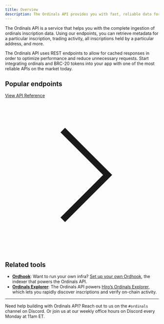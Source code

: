 ```yaml
---
title: Overview
description: The Ordinals API provides you with fast, reliable data for Bitcoin ordinals and BRC-20 tokens via an easy-to-use REST interface.
---
```


The Ordinals API is a service that helps you with the complete ingestion of ordinals inscription data. Using our endpoints, you can retrieve metadata for a particular inscription, trading activity, all inscriptions held by a particular address, and more.

The Ordinals API uses REST endpoints to allow for cached responses in order to optimize performance and reduce unnecessary requests. Start integrating ordinals and BRC-20 tokens into your app with one of the most reliable APIs on the market today.

## Popular endpoints

<Cards>
  <Card
    href="/ordinals/api/inscriptions/get-inscription-content"
    title="Fetch Ordinals content"
    description="Retrieve all metadata related to individual inscriptions."
  />
  <Card
    href="/ordinals/api/brc20/get-brc20-tokens"
    title="Integrate BRC-20 tokens"
    description="Retrieve all metadata related to BRC-20 tokens."
  />
  <Card
    href="/ordinals/api/inscriptions/get-inscriptions"
    title="Showcase user portfolios"
    description="Get all inscriptions held by particular addresses."
  />
  <Card
    href="/ordinals/api/satoshis/get-satoshi"
    title="Retrieve Ordinals data for a specific satoshi"
    description="Get all inscription data related to a particular satoshi."
  />
  <Card
    href="/ordinals/api/inscriptions/get-transfers-per-block"
    title="Graph marketplace activity"
    description="Pull all transfers from a specific block."
  />
</Cards>

<div className="flex justify-end">
  <a href="/ordinals/api/status" className="flex items-center gap-2 text-right text-sm">
    View API Reference
    <svg xmlns="http://www.w3.org/2000/svg" className="h-3 w-3" fill="none" viewBox="0 0 24 24" stroke="currentColor" strokeWidth="2">
      <path strokeLinecap="round" strokeLinejoin="round" d="M9 5l7 7-7 7" />
    </svg>
  </a>
</div>

## Related tools

- **[Ordhook](/ordinals/ordhook)**: Want to run your own infra? [Set up your own Ordhook](/ordinals/ordhook/guides/ordhook-as-a-service), the indexer that powers the Ordinals API.
- **[Ordinals Explorer](/ordinals/explorer)**: The Ordinals API powers [Hiro’s Ordinals Explorer](https://ordinals.hiro.so/), which lets you rapidly discover inscriptions and verify on-chain activity.

---

Need help building with Ordinals API? Reach out to us on the `#ordinals` channel on Discord. Or join us at our weekly office hours on Discord every Monday at 11am ET.
